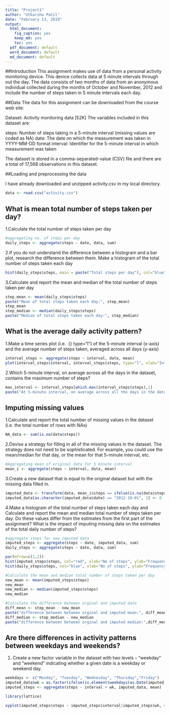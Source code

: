 ---
title: "Project1"
author: "Utkarsha Patil"
date: "February 13, 2019"
output:
  html_document: 
    fig_caption: yes
    keep_md: yes
    toc: yes
  pdf_document: default
  word_document: default
  md_document: default
---

##Introduction
This assignment makes use of data from a personal activity monitoring device. This device collects data at 5 minute intervals through out the day. The data consists of two months of data from an anonymous individual collected during the months of October and November, 2012 and include the number of steps taken in 5 minute intervals each day.

##Data
The data for this assignment can be downloaded from the course web site:

Dataset: Activity monitoring data [52K] The variables included in this dataset are:

steps: Number of steps taking in a 5-minute interval (missing values are coded as \color{red}{\verb|NA|}NA) date: The date on which the measurement was taken in YYYY-MM-DD format interval: Identifier for the 5-minute interval in which measurement was taken

The dataset is stored in a comma-separated-value (CSV) file and there are a total of 17,568 observations in this dataset.

##Loading and preprocessing the data

I have already downloaded and unzipped activity.csv in my local directory.

```{r}
data <- read.csv("activity.csv")
```

## What is mean total number of steps taken per day?
1.Calculate the total number of steps taken per day
```{r}
#aggregating no. of steps per day
daily_steps <- aggregate(steps ~ date, data, sum)
```

2.If you do not understand the difference between a histogram and a bar plot, research the difference between them. Make a histogram of the total number of steps taken each day
```{r}
hist(daily_steps$steps, main = paste("Total steps per day"), col="blue", xlab="No. of steps")
```

3.Calculate and report the mean and median of the total number of steps taken per day
```{r}
step_mean <- mean(daily_steps$steps)
paste("Mean of total steps taken each day:", step_mean)
step_mean
step_median <- median(daily_steps$steps)
paste("Median of total steps taken each day:", step_median)
```

## What is the average daily activity pattern?
1.Make a time series plot (i.e. \color{red} {\verb|type = "l"|} type="l") of the 5-minute interval (x-axis) and the average number of steps taken, averaged across all days (y-axis)
```{r}
interval_steps <- aggregate(steps ~ interval, data, mean)
plot(interval_steps$interval, interval_steps$steps, type="l", xlab="Interval", ylab="No. of steps", main="Avg no. steps taken per day by interval")
```

2.Which 5-minute interval, on average across all the days in the dataset, contains the maximum number of steps?
```{r}
max_interval <- interval_steps[which.max(interval_steps$steps),1]
paste("At 5-minute interval, on average across all the days in the dataset, contains the maximum number of steps:", max_interval)
```
## Imputing missing values
1.Calculate and report the total number of missing values in the dataset (i.e. the total number of rows with \color{red}{\verb|NA|}NAs)

```{r}
NA_data <- sum(is.na(data$steps))
```

2.Devise a strategy for filling in all of the missing values in the dataset. The strategy does not need to be sophisticated. For example, you could use the mean/median for that day, or the mean for that 5-minute interval, etc.
```{r}
#Aggregating mean of original data for 5 minute interval 
mean_i <- aggregate(steps ~ interval, data, mean)
```

3.Create a new dataset that is equal to the original dataset but with the missing data filled in.

```{r}
imputed_data <- transform(data, mean_i$steps == ifelse(is.na(data$steps), mean_i$steps[match(data$interval, mean_i$interval)], data$steps))
imputed_data[as.character(imputed_data$date) == "2012-10-01", 1] <- 0
```
4.Make a histogram of the total number of steps taken each day and Calculate and report the mean and median total number of steps taken per day. Do these values differ from the estimates from the first part of the assignment? What is the impact of imputing missing data on the estimates of the total daily number of steps?

```{r}
#aggregate steps for new imputed data
imputed_steps <- aggregate(steps ~ date, imputed_data, sum)
daily_steps <- aggregate(steps ~ date, data, sum)

par(mfrow=c(1,2))
hist(imputed_steps$steps, col="red", xlab="No of steps", ylab="Frequency", main="No of steps(aggregating NA values)")
hist(daily_steps$steps, col="blue", xlab="No of steps", ylab="Frequency", main="No of steps(Original data)")
```
```{r}
#Calculate the mean and median total number of steps taken per day
new_mean <- mean(imputed_steps$steps)
new_mean
new_median <- median(imputed_steps$steps)
new_median
```
```{r}
#Calculate the difference between orginal and imputed data
diff_mean <- step_mean - new_mean
paste("difference between between orginal and imputed mean:", diff_mean)
diff_median <- step_median - new_median
paste("difference between between orginal and imputed median:",diff_median)
```
## Are there differences in activity patterns between weekdays and weekends?
1. Create a new factor variable in the dataset with two levels -- "weekday" and "weekend" indicating whether a given date is a weekday or weekend day.
```{r}
weekdays <- c("Monday", "Tuesday", "Wednesday", "Thursday","Friday")
imputed_data$wk = as.factor(ifelse(is.element(weekdays(as.Date(imputed_data$date)),weekdays), "Weekday", "Weekend"))
imputed_steps <- aggregate(steps ~ interval + wk, imputed_data, mean)

library(lattice)

xyplot(imputed_steps$steps ~ imputed_steps$interval|imputed_steps$wk, main="Average Steps per Day by Interval",xlab="Interval", ylab="Steps",layout=c(1,2), type="l")
                       
```



